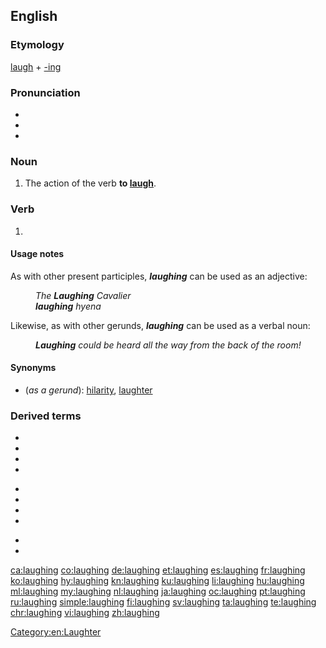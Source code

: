 ==English==

===Etymology===
[[laugh]] + [[-ing]]

===Pronunciation===
* {{IPA|/ˈlɑːfɪŋ/|lang=en}}
* {{audio|en-us-laughing.ogg|Audio (US)|lang=en}}
* {{rhymes|ɑːfɪŋ|lang=en}}

===Noun===
{{en-noun}}

# The action of the verb '''to [[laugh]]'''.

===Verb===
{{head|en|present participle}}

# {{present participle of|laugh|lang=en|nocat=1}}

====Usage notes====
As with other present participles, '''''laughing''''' can be used as an adjective:
: ''The '''Laughing''' Cavalier''
: '''''laughing''' hyena''

Likewise, as with other gerunds, '''''laughing''''' can be used as a verbal noun:
: '''''Laughing''' could be heard all the way from the back of the room!''

====Synonyms====
* (''as a gerund''): [[hilarity]], [[laughter]]

===Derived terms===
{{top3}}
* {{l|en|laughing academy}}
* {{l|en|laughing dove}}
* {{l|en|laughing falcon}}
* {{l|en|laughing gas}}
{{mid3}}
* {{l|en|laughing goose}}
* {{l|en|laughing gull}}
* {{l|en|laughing hyena}}
* {{l|en|laughing jackass}}
{{mid3}}
* {{l|en|laughing owl}}
* {{l|en|laughingstock}}
{{bottom}}

[[Category:en:Laughter]]

[[ca:laughing]]
[[co:laughing]]
[[de:laughing]]
[[et:laughing]]
[[es:laughing]]
[[fr:laughing]]
[[ko:laughing]]
[[hy:laughing]]
[[kn:laughing]]
[[ku:laughing]]
[[li:laughing]]
[[hu:laughing]]
[[ml:laughing]]
[[my:laughing]]
[[nl:laughing]]
[[ja:laughing]]
[[oc:laughing]]
[[pt:laughing]]
[[ru:laughing]]
[[simple:laughing]]
[[fi:laughing]]
[[sv:laughing]]
[[ta:laughing]]
[[te:laughing]]
[[chr:laughing]]
[[vi:laughing]]
[[zh:laughing]]